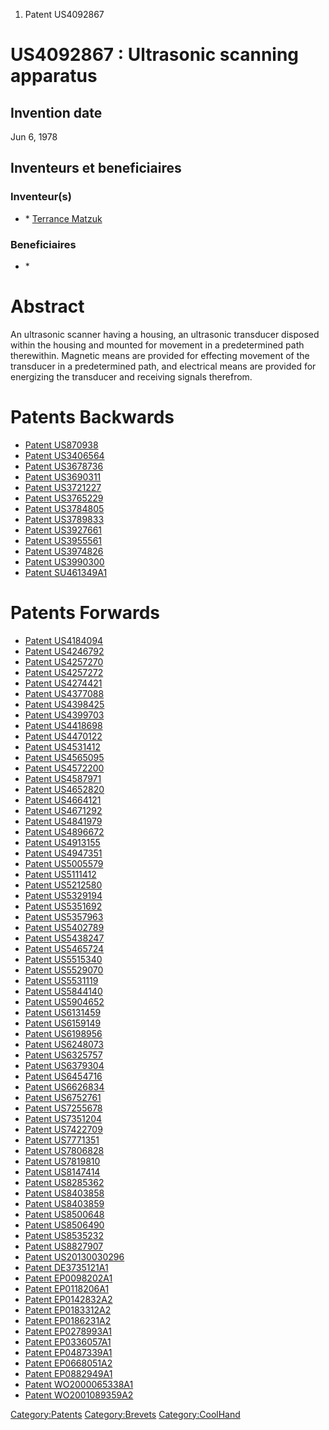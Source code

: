 # Patent US4092867





=US4092867 : Ultrasonic scanning apparatus = 



== Invention date ==

Jun 6, 1978

== Inventeurs et beneficiaires ==

=== Inventeur(s) === 
* * [[Terrance Matzuk]]
=== Beneficiaires === 
* * [[]]


= Abstract =

An ultrasonic scanner having a housing, an ultrasonic transducer disposed within the housing and mounted for movement in a predetermined path therewithin. Magnetic means are provided for effecting movement of the transducer in a predetermined path, and electrical means are provided for energizing the transducer and receiving signals therefrom.
= Patents Backwards =

* [[Patent US870938]]
* [[Patent US3406564]]
* [[Patent US3678736]]
* [[Patent US3690311]]
* [[Patent US3721227]]
* [[Patent US3765229]]
* [[Patent US3784805]]
* [[Patent US3789833]]
* [[Patent US3927661]]
* [[Patent US3955561]]
* [[Patent US3974826]]
* [[Patent US3990300]]
* [[Patent SU461349A1]]
= Patents Forwards =

* [[Patent US4184094]]
* [[Patent US4246792]]
* [[Patent US4257270]]
* [[Patent US4257272]]
* [[Patent US4274421]]
* [[Patent US4377088]]
* [[Patent US4398425]]
* [[Patent US4399703]]
* [[Patent US4418698]]
* [[Patent US4470122]]
* [[Patent US4531412]]
* [[Patent US4565095]]
* [[Patent US4572200]]
* [[Patent US4587971]]
* [[Patent US4652820]]
* [[Patent US4664121]]
* [[Patent US4671292]]
* [[Patent US4841979]]
* [[Patent US4896672]]
* [[Patent US4913155]]
* [[Patent US4947351]]
* [[Patent US5005579]]
* [[Patent US5111412]]
* [[Patent US5212580]]
* [[Patent US5329194]]
* [[Patent US5351692]]
* [[Patent US5357963]]
* [[Patent US5402789]]
* [[Patent US5438247]]
* [[Patent US5465724]]
* [[Patent US5515340]]
* [[Patent US5529070]]
* [[Patent US5531119]]
* [[Patent US5844140]]
* [[Patent US5904652]]
* [[Patent US6131459]]
* [[Patent US6159149]]
* [[Patent US6198956]]
* [[Patent US6248073]]
* [[Patent US6325757]]
* [[Patent US6379304]]
* [[Patent US6454716]]
* [[Patent US6626834]]
* [[Patent US6752761]]
* [[Patent US7255678]]
* [[Patent US7351204]]
* [[Patent US7422709]]
* [[Patent US7771351]]
* [[Patent US7806828]]
* [[Patent US7819810]]
* [[Patent US8147414]]
* [[Patent US8285362]]
* [[Patent US8403858]]
* [[Patent US8403859]]
* [[Patent US8500648]]
* [[Patent US8506490]]
* [[Patent US8535232]]
* [[Patent US8827907]]
* [[Patent US20130030296]]
* [[Patent DE3735121A1]]
* [[Patent EP0098202A1]]
* [[Patent EP0118206A1]]
* [[Patent EP0142832A2]]
* [[Patent EP0183312A2]]
* [[Patent EP0186231A2]]
* [[Patent EP0278993A1]]
* [[Patent EP0336057A1]]
* [[Patent EP0487339A1]]
* [[Patent EP0668051A2]]
* [[Patent EP0882949A1]]
* [[Patent WO2000065338A1]]
* [[Patent WO2001089359A2]]
[[Category:Patents]][[Category:Brevets]][[Category:CoolHand]]